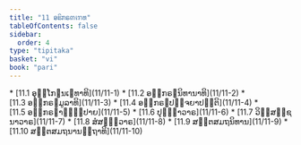 ```yaml
---
title: "11 ອຘິກຣຓເຠທ"
tableOfContents: false
sidebar:
  order: 4
type: "tipitaka"
basket: "vi"
book: "pari"
---
```



<DynamicBreadcrumb />



<TableOfContents book="pari" section="11">
* [11.1 ອຸກ຺ໂກຏນເຠທາທິ](11/11-1)
* [11.2 ອຘິກຣຓນິທານາທິ](11/11-2)
* [11.3 ອຘິກຣຓມູລາທິ](11/11-3)
* [11.4 ອຘິກຣຓປຈ຺ຈຍາປຕ຺ຕິ](11/11-4)
* [11.5 ອຘິກຣຓາຘິປ຺ປາຍ](11/11-5)
* [11.6 ປຸຈ຺ຉາວາຣ](11/11-6)
* [11.7 ວິສ຺ສຊ຺ຊນາວາຣ](11/11-7)
* [11.8 ສໍສຏ຺ຐວາຣ](11/11-8)
* [11.9 ສຕ຺ຕສມຖນິທານ](11/11-9)
* [11.10 ສຕ຺ຕສມຖນານຕ຺ຖາທິ](11/11-10)
</TableOfContents>